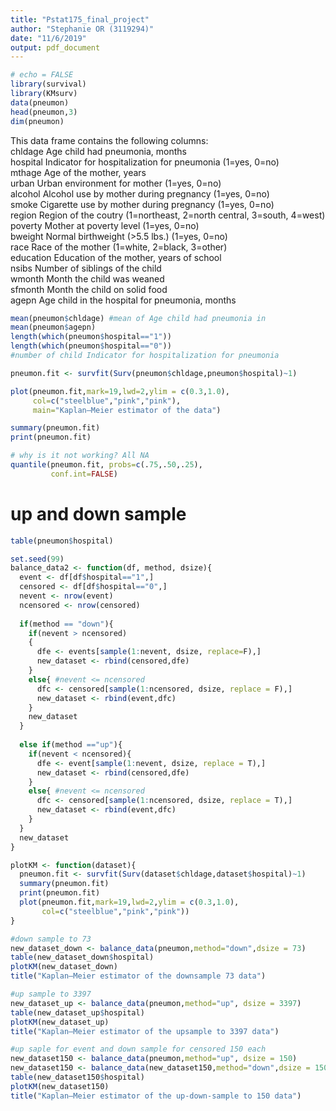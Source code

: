 ---
title: "Pstat175_final_project"
author: "Stephanie OR (3119294)"
date: "11/6/2019"
output: pdf_document
---


```{r }  
# echo = FALSE
library(survival)
library(KMsurv)
data(pneumon)
head(pneumon,3)
dim(pneumon)
```
This data frame contains the following columns:  
chldage        Age child had pneumonia, months  
hospital       Indicator for hospitalization for pneumonia (1=yes, 0=no)  
mthage         Age of the mother, years  
urban          Urban environment for mother (1=yes, 0=no)  
alcohol        Alcohol use by mother during pregnancy (1=yes, 0=no)  
smoke          Cigarette use by mother during pregnancy (1=yes, 0=no)  
region         Region of the coutry (1=northeast, 2=north central, 3=south, 4=west)  
poverty        Mother at poverty level (1=yes, 0=no)  
bweight        Normal birthweight (>5.5 lbs.) (1=yes, 0=no)  
race           Race of the mother (1=white, 2=black, 3=other)  
education      Education of the mother, years of school  
nsibs          Number of siblings of the child  
wmonth         Month the child was weaned  
sfmonth        Month the child on solid food  
agepn          Age child in the hospital for pneumonia, months  

```{r}
mean(pneumon$chldage) #mean of Age child had pneumonia in 
mean(pneumon$agepn)
length(which(pneumon$hospital=="1")) 
length(which(pneumon$hospital=="0")) 
#number of child Indicator for hospitalization for pneumonia

pneumon.fit <- survfit(Surv(pneumon$chldage,pneumon$hospital)~1)

plot(pneumon.fit,mark=19,lwd=2,ylim = c(0.3,1.0),
     col=c("steelblue","pink","pink"), 
     main="Kaplan–Meier estimator of the data")

summary(pneumon.fit)
print(pneumon.fit)

# why is it not working? All NA 
quantile(pneumon.fit, probs=c(.75,.50,.25),
         conf.int=FALSE) 
```


# up and down sample 
```{r}
table(pneumon$hospital)

set.seed(99)
balance_data2 <- function(df, method, dsize){
  event <- df[df$hospital=="1",]
  censored <- df[df$hospital=="0",]
  nevent <- nrow(event)
  ncensored <- nrow(censored)
  
  if(method == "down"){
    if(nevent > ncensored)
    {
      dfe <- events[sample(1:nevent, dsize, replace=F),]
      new_dataset <- rbind(censored,dfe)
    }
    else{ #nevent <= ncensored
      dfc <- censored[sample(1:ncensored, dsize, replace = F),]
      new_dataset <- rbind(event,dfc)
    }
    new_dataset
  }
  
  else if(method =="up"){
    if(nevent < ncensored){
      dfe <- event[sample(1:nevent, dsize, replace = T),]
      new_dataset <- rbind(censored,dfe)
    }
    else{ #nevent <= ncensored
      dfc <- censored[sample(1:ncensored, dsize, replace = T),]
      new_dataset <- rbind(event,dfc)
    }
  }
  new_dataset
}

plotKM <- function(dataset){
  pneumon.fit <- survfit(Surv(dataset$chldage,dataset$hospital)~1)
  summary(pneumon.fit)
  print(pneumon.fit)
  plot(pneumon.fit,mark=19,lwd=2,ylim = c(0.3,1.0),
       col=c("steelblue","pink","pink"))
}

#down sample to 73
new_dataset_down <- balance_data(pneumon,method="down",dsize = 73)
table(new_dataset_down$hospital)
plotKM(new_dataset_down)
title("Kaplan–Meier estimator of the downsample 73 data") 

#up sample to 3397
new_dataset_up <- balance_data(pneumon,method="up", dsize = 3397)
table(new_dataset_up$hospital)
plotKM(new_dataset_up)
title("Kaplan–Meier estimator of the upsample to 3397 data") 

#up saple for event and down sample for censored 150 each 
new_dataset150 <- balance_data(pneumon,method="up", dsize = 150)
new_dataset150 <- balance_data(new_dataset150,method="down",dsize = 150)
table(new_dataset150$hospital)
plotKM(new_dataset150)
title("Kaplan–Meier estimator of the up-down-sample to 150 data") 

``` 





